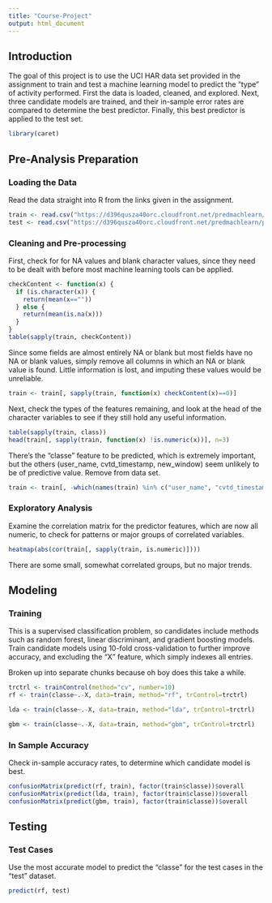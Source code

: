 ```yaml
---
title: "Course-Project"
output: html_document
---
```


## Introduction
The goal of this project is to use the UCI HAR data set provided in the 
assignment to train and test a machine learning model to predict the "type" of 
activity performed. First the data is loaded, cleaned, and explored. Next, three
candidate models are trained, and their in-sample error rates are compared to
determine the best predictor. Finally, this best predictor is applied to the
test set.

```r
library(caret)
```

## Pre-Analysis Preparation
### Loading the Data
Read the data straight into R from the links given in the assignment.

```r
train <- read.csv("https://d396qusza40orc.cloudfront.net/predmachlearn/pml-training.csv")
test <- read.csv("https://d396qusza40orc.cloudfront.net/predmachlearn/pml-testing.csv")
```

### Cleaning and Pre-processing
First, check for for NA values and blank character values, since they need to be
dealt with before most machine learning tools can be applied.

```r
checkContent <- function(x) {
  if (is.character(x)) {
    return(mean(x==""))
  } else {
    return(mean(is.na(x)))
  }
}
table(sapply(train, checkContent))
```

Since some fields are almost entirely NA or blank but most fields have no NA or
blank values, simply remove all columns in which an NA or blank value is found.
Little information is lost, and imputing these values would be unreliable.

```r
train <- train[, sapply(train, function(x) checkContent(x)==0)]
```

Next, check the types of the features remaining, and look at the head of the
character variables to see if they still hold any useful information.

```r
table(sapply(train, class))
head(train[, sapply(train, function(x) !is.numeric(x))], n=3)
```

There's the "classe" feature to be predicted, which is extremely important, but 
the others (user_name, cvtd_timestamp, new_window) seem unlikely to be of
predictive value. Remove from data set.

```r
train <- train[, -which(names(train) %in% c("user_name", "cvtd_timestamp", "new_window"))]
```

### Exploratory Analysis
Examine the correlation matrix for the predictor features, which are now all
numeric, to check for patterns or major groups of correlated variables.

```r
heatmap(abs(cor(train[, sapply(train, is.numeric)])))
```

There are some small, somewhat correlated groups, but no major trends.

## Modeling
### Training
This is a supervised classification problem, so candidates include methods such
as random forest, linear discriminant, and gradient boosting models. Train 
candidate models using 10-fold cross-validation to further improve accuracy, and
excluding the "X" feature, which simply indexes all entries.  

Broken up into separate chunks because oh boy does this take a while.

```r
trctrl <- trainControl(method="cv", number=10)
rf <- train(classe~.-X, data=train, method="rf", trControl=trctrl)
```
```r
lda <- train(classe~.-X, data=train, method="lda", trControl=trctrl)
```
```r
gbm <- train(classe~.-X, data=train, method="gbm", trControl=trctrl)
```

### In Sample Accuracy
Check in-sample accuracy rates, to determine which candidate model is best.

```r
confusionMatrix(predict(rf, train), factor(train$classe))$overall
confusionMatrix(predict(lda, train), factor(train$classe))$overall
confusionMatrix(predict(gbm, train), factor(train$classe))$overall
```

## Testing
### Test Cases
Use the most accurate model to predict the "classe" for the test cases in the 
"test" dataset.

```r
predict(rf, test)
```